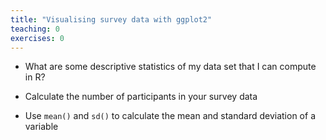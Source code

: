 ```yaml
---
title: "Visualising survey data with ggplot2"
teaching: 0
exercises: 0
---
```


:::::::::::::::::::::::::::::::::::::: questions 

- What are some descriptive statistics of my data set that I can compute in R?

::::::::::::::::::::::::::::::::::::::::::::::::

::::::::::::::::::::::::::::::::::::: objectives

- Calculate the number of participants in your survey data

::::::::::::::::::::::::::::::::::::::::::::::::

::::::::::::: keypoints

- Use `mean()` and `sd()` to calculate the mean and standard deviation of a variable

:::::::::::::::::::::
